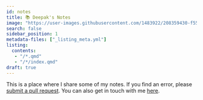 ```yaml
---
id: notes
title: 📚 Deepak's Notes
image: "https://user-images.githubusercontent.com/1483922/208359430-f55d7503-3a98-4875-a35c-16314c9439d0.png"
search: false
sidebar_position: 1
metadata-files: ["_listing_meta.yml"]
listing:
  contents: 
   - "/*.qmd"
   - "/*/index.qmd"
draft: true
---
```


This is a place where I share some of my notes. If you find an error, please [submit a pull request](https://github.com/dr563105/dr563105.github.io/tree/master/notes). You can also get in touch with me [here](../../index.qmd).